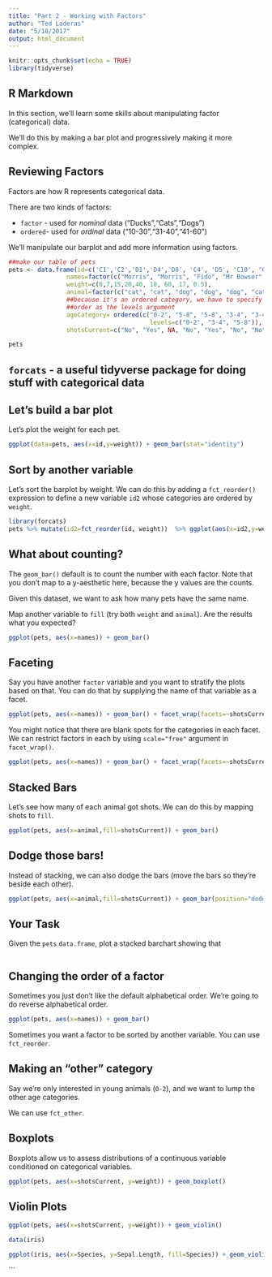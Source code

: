 ```yaml
---
title: "Part 2 - Working with Factors"
author: "Ted Laderas"
date: "5/18/2017"
output: html_document
---
```


```r
knitr::opts_chunk$set(echo = TRUE)
library(tidyverse)
```

## R Markdown

In this section, we'll learn some skills about manipulating factor (categorical) data.

We'll do this by making a bar plot and progressively making it more complex.

## Reviewing Factors 

Factors are how R represents categorical data.

There are two kinds of factors: 

+ `factor` - used for *nominal* data ("Ducks","Cats","Dogs")
+ `ordered`- used for *ordinal* data ("10-30","31-40","41-60")

We'll manipulate our barplot and add more information using factors.

```r
##make our table of pets
pets <- data.frame(id=c('C1','C2','D1','D4','D8', 'C4', 'D5', 'C10', "G4"),
                names=factor(c("Morris", "Morris", "Fido", "Mr Bowser", "Fido", "Lady Sheba", "Hubert", "Apples", "Nibbles")),
                weight=c(6,7,15,20,40, 10, 60, 17, 0.5),
                animal=factor(c("cat", "cat", "dog", "dog", "dog", "cat", "dog", "cat", "gerbil")),
                ##because it's an ordered category, we have to specify 
                ##order as the levels argument
                ageCategory= ordered(c("0-2", "5-8", "5-8", "3-4", "3-4", "5-8", "0-2", "5-8", "0-2"), 
                                       levels=c("0-2", "3-4", "5-8")),
                shotsCurrent=c("No", "Yes", NA, "No", "Yes", "No", "No", "Yes", NA))

pets
```

## `forcats` - a useful tidyverse package for doing stuff with categorical data

## Let's build a bar plot

Let's plot the weight for each pet.

```r
ggplot(data=pets, aes(x=id,y=weight)) + geom_bar(stat="identity")
```

## Sort by another variable

Let's sort the barplot by weight. We can do this by adding a `fct_reorder()` expression to define a new variable `id2` whose categories are ordered by `weight`.

```r
library(forcats)
pets %>% mutate(id2=fct_reorder(id, weight))  %>% ggplot(aes(x=id2,y=weight)) + geom_bar(stat="identity")
```

## What about counting?

The `geom_bar()` default is to count the number with each factor. Note that you don't map to a y-aesthetic here, because the y values are the counts.

Given this dataset, we want to ask how many pets have the same name.

Map another variable to `fill` (try both `weight` and `animal`). Are the results what you expected?

```r
ggplot(pets, aes(x=names)) + geom_bar()
```


## Faceting

Say you have another `factor` variable and you want to stratify the plots based on that. 
You can do that by supplying the name of that variable as a facet.

```r
ggplot(pets, aes(x=names)) + geom_bar() + facet_wrap(facets=~shotsCurrent)
```

You might notice that there are blank spots for the categories in each facet. We can restrict factors in each by using `scale="free"` argument in `facet_wrap()`.

```r
ggplot(pets, aes(x=names)) + geom_bar() + facet_wrap(facets=~shotsCurrent, scale="free")
```

## Stacked Bars

Let's see how many of each animal got shots. We can do this by mapping shots to `fill`.

```r
ggplot(pets, aes(x=animal,fill=shotsCurrent)) + geom_bar()

```

## Dodge those bars!

Instead of stacking, we can also dodge the bars (move the bars so they're beside each other).

```r
ggplot(pets, aes(x=animal,fill=shotsCurrent)) + geom_bar(position="dodge")

```

## Your Task

Given the `pets` `data.frame`, plot a stacked barchart showing that 

```{}

```

## Changing the order of a factor

Sometimes you just don't like the default alphabetical order. We're going to do reverse alphabetical order.

```r
ggplot(pets, aes(x=names)) + geom_bar()

```

Sometimes you want a factor to be sorted by another variable. You can use `fct_reorder`.


## Making an "other" category

Say we're only interested in young animals (`0-2`), and we want to lump the other age categories. 

We can use `fct_other`.

## Boxplots

Boxplots allow us to assess distributions of a continuous variable conditioned on categorical variables.

```r
ggplot(pets, aes(x=shotsCurrent, y=weight)) + geom_boxplot()

```

## Violin Plots

```r
ggplot(pets, aes(x=shotsCurrent, y=weight)) + geom_violin()

```

```r
data(iris)

ggplot(iris, aes(x=Species, y=Sepal.Length, fill=Species)) + geom_violin()
```
```
